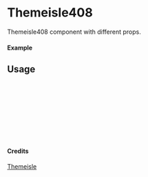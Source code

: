 
<Meta of={Themeisle408} title="Themeisle/Themeisle408" />

# Themeisle408

Themeisle408 component with different props.

#### Example

<Canvas of={Themeisle408.Primary} />

## Usage

```ts
import { Themeisle408 } from "yadl-ui";

const Example = () => {
  return (
      <Themeisle408 />
  );
};

export default Example;
```

#### Credits
[Themeisle](https://themeisle.com/illustrations/)
